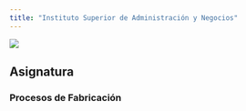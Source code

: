 ```yaml
---
title: "Instituto Superior de Administración y Negocios"
---
```


![](images/logo.png)

## Asignatura

### __Procesos de Fabricación__
